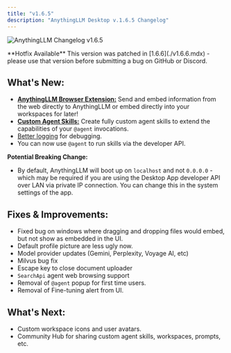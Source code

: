 ```yaml
---
title: "v1.6.5"
description: "AnythingLLM Desktop v.1.6.5 Changelog"
---
```



<Image
  src="/images/product/changelog/header-image.png"
  height={1080}
  width={1920}
  quality={100}
  alt="AnythingLLM Changelog v1.6.5"
/>

<Callout type="danger">
  **Hotfix Available** This version was patched in [1.6.6](./v1.6.6.mdx) -
  please use that version before submitting a bug on GitHub or Discord.
</Callout>

## What's New:

- [**AnythingLLM Browser Extension:**](../browser-extension/install.mdx) Send and embed information from the web directly to AnythingLLM or embed directly into your workspaces for later!
- [**Custom Agent Skills:**](../agent/custom/introduction.mdx) Create fully custom agent skills to extend the capabilities of your `@agent` invocations.
- [Better logging](../debug.mdx) for debugging.
- You can now use `@agent` to run skills via the developer API.

**Potential Breaking Change:**

- By default, AnythingLLM will boot up on `localhost` and not `0.0.0.0` - which may be required if you are using the Desktop App developer API over LAN via private IP connection. You can change this in the system settings of the app.

## Fixes & Improvements:

- Fixed bug on windows where dragging and dropping files would embed, but not show as embedded in the UI.
- Default profile picture are less ugly now.
- Model provider updates (Gemini, Perplexity, Voyage AI, etc)
- Milvus bug fix
- Escape key to close document uploader
- `SearchApi` agent web browsing support
- Removal of `@agent` popup for first time users.
- Removal of Fine-tuning alert from UI.

## What's Next:

- Custom workspace icons and user avatars.
- Community Hub for sharing custom agent skills, workspaces, prompts, etc.
